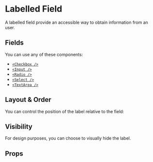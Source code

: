 
<Meta of={LabelledFieldStories} />

# Labelled Field

A labelled field provide an accessible way to obtain information from an user.

<Primary />

## Fields

You can use any of these components:

- [`<Checkbox />`](/docs/components-atoms-forms-fields-checkbox--docs)
- [`<Input />`](/docs/components-atoms-forms-fields-input--docs)
- [`<Radio />`](/docs/components-atoms-forms-fields-radio--docs)
- [`<Select />`](/docs/components-atoms-forms-fields-select--docs)
- [`<TextArea />`](/docs/components-atoms-forms-fields-textarea--docs)

<Canvas of={LabelledFieldStories.LabelledCheckbox} />
<Canvas of={LabelledFieldStories.LabelledDateField} />
<Canvas of={LabelledFieldStories.LabelledDateTimeField} />
<Canvas of={LabelledFieldStories.LabelledEmailField} />
<Canvas of={LabelledFieldStories.LabelledMonthField} />
<Canvas of={LabelledFieldStories.LabelledNumberField} />
<Canvas of={LabelledFieldStories.LabelledPasswordField} />
<Canvas of={LabelledFieldStories.LabelledRadio} />
<Canvas of={LabelledFieldStories.LabelledSearchField} />
<Canvas of={LabelledFieldStories.LabelledSelect} />
<Canvas of={LabelledFieldStories.LabelledTelField} />
<Canvas of={LabelledFieldStories.LabelledTextArea} />
<Canvas of={LabelledFieldStories.LabelledTextField} />
<Canvas of={LabelledFieldStories.LabelledTimeField} />
<Canvas of={LabelledFieldStories.LabelledUrlField} />

## Layout & Order

You can control the position of the label relative to the field:

<Canvas of={LabelledFieldStories.LayoutColumn} />
<Canvas of={LabelledFieldStories.LayoutReversedColumn} />
<Canvas of={LabelledFieldStories.LayoutRow} />
<Canvas of={LabelledFieldStories.LayoutReversedRow} />

## Visibility

For design purposes, you can choose to visually hide the label.

<Canvas of={LabelledFieldStories.IsVisuallyHidden} />

## Props

<ArgTypes of={LabelledFieldStories} />
